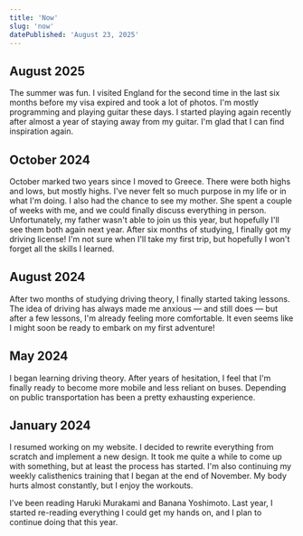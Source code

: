 ```yaml
---
title: 'Now'
slug: 'now'
datePublished: 'August 23, 2025'
---
```


## August 2025

The summer was fun. I visited England for the second time in the last six months
before my visa expired and took a lot of photos. I'm mostly programming and
playing guitar these days. I started playing again recently after almost a year
of staying away from my guitar. I'm glad that I can find inspiration again.

## October 2024

October marked two years since I moved to Greece. There were both highs and
lows, but mostly highs. I've never felt so much purpose in my life or in what
I'm doing. I also had the chance to see my mother. She spent a couple of weeks
with me, and we could finally discuss everything in person. Unfortunately, my
father wasn't able to join us this year, but hopefully I'll see them both again
next year. After six months of studying, I finally got my driving license! I'm
not sure when I'll take my first trip, but hopefully I won't forget all the
skills I learned.

## August 2024

After two months of studying driving theory, I finally started taking lessons.
The idea of driving has always made me anxious — and still does — but after a
few lessons, I'm already feeling more comfortable. It even seems like I might
soon be ready to embark on my first adventure!

## May 2024

I began learning driving theory. After years of hesitation, I feel that I'm
finally ready to become more mobile and less reliant on buses. Depending on
public transportation has been a pretty exhausting experience.

## January 2024

I resumed working on my website. I decided to rewrite everything from scratch
and implement a new design. It took me quite a while to come up with something,
but at least the process has started. I'm also continuing my weekly calisthenics
training that I began at the end of November. My body hurts almost constantly,
but I enjoy the workouts.

I've been reading Haruki Murakami and Banana Yoshimoto. Last year, I started
re-reading everything I could get my hands on, and I plan to continue doing that
this year.
